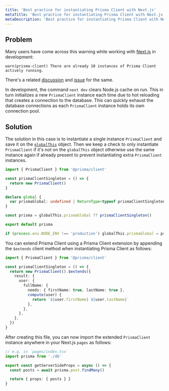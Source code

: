 ```yaml
---
title: 'Best practice for instantiating Prisma Client with Next.js'
metaTitle: 'Best practice for instantiating Prisma Client with Next.js'
metaDescription: 'Best practice for instantiating Prisma Client with Next.js'
---
```


## Problem

Many users have come across this warning while working with [Next.js](https://nextjs.org/) in development:

```
warn(prisma-client) There are already 10 instances of Prisma Client actively running.
```

There's a related [discussion](https://github.com/prisma/prisma/discussions/4399) and [issue](https://github.com/prisma/prisma/issues/5103) for the same.

In development, the command `next dev` clears Node.js cache on run. This in turn initializes a new `PrismaClient` instance each time due to hot reloading that creates a connection to the database. This can quickly exhaust the database connections as each `PrismaClient` instance holds its own connection pool.

## Solution

The solution in this case is to instantiate a single instance `PrismaClient` and save it on the [`globalThis`](https://developer.mozilla.org/en-US/docs/Web/JavaScript/Reference/Global_Objects/globalThis) object. Then we keep a check to only instantiate `PrismaClient` if it's not on the `globalThis` object otherwise use the same instance again if already present to prevent instantiating extra `PrismaClient` instances.

```ts file=db.ts
import { PrismaClient } from '@prisma/client'

const prismaClientSingleton = () => {
  return new PrismaClient()
}

declare global {
  var prismaGlobal: undefined | ReturnType<typeof prismaClientSingleton>
}

const prisma = globalThis.prismaGlobal ?? prismaClientSingleton()

export default prisma

if (process.env.NODE_ENV !== 'production') globalThis.prismaGlobal = prisma
```

You can extend Prisma Client using a Prisma Client extension by appending the `$extends` client method when instantiating Prisma Client as follows:

```ts
import { PrismaClient } from '@prisma/client'

const prismaClientSingleton = () => {
  return new PrismaClient().$extends({
    result: {
      user: {
        fullName: {
          needs: { firstName: true, lastName: true },
          compute(user) {
            return `${user.firstName} ${user.lastName}`
          },
        },
      },
    },
  })
}
```

After creating this file, you can now import the extended `PrismaClient` instance anywhere in your Next.js `pages` as follows:

```ts
// e.g. in `pages/index.tsx`
import prisma from './db'

export const getServerSideProps = async () => {
  const posts = await prisma.post.findMany()

  return { props: { posts } }
}
```
